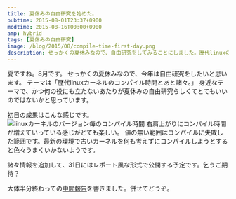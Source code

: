 ```yaml
---
title: 夏休みの自由研究を始めた。
pubtime: 2015-08-01T23:37+0900
modtime: 2015-08-16T00:00+0900
amp: hybrid
tags: [夏休みの自由研究]
image: /blog/2015/08/compile-time-first-day.png
description: せっかくの夏休みなので、自由研究をしてみることにしました。歴代linuxのカーネルコンパイル時間について調べてみることにします。
---
```


夏ですね。8月です。
せっかくの夏休みなので、今年は自由研究をしたいと思います。
テーマは「歴代linuxカーネルのコンパイル時間とあと諸々。」
身近なテーマで、かつ何の役にも立たないあたりが夏休みの自由研究らしくてとてもいいのではないかと思っています。

初日の成果はこんな感じです。
![linuxカーネルのバージョン毎のコンパイル時間](/blog/2015/08/compile-time-first-day.png "1024x768")
右肩上がりにコンパイル時間が増えていっている感じがとても楽しい。
値の無い範囲はコンパイルに失敗した範囲です。最新の環境で古いカーネルを何も考えずにコンパイルしようとすると色々うまくいかないようです。

諸々情報を追加して、31日にはレポート風な形式で公開する予定です。乞うご期待？

<PS date="2015-08-16">
大体半分終わっての<a href="/blog/2015/08/summer-research-16days.html">中間報告</a>を書きました。併せてどうぞ。
</PS>
